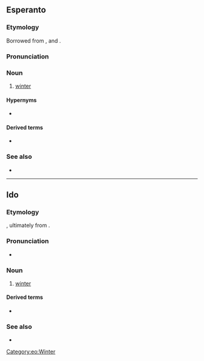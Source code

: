 ==Esperanto==

===Etymology===
Borrowed from {{bor|eo|de|Winter}}, {{bor|eo|en|winter}} and {{bor|eo|yi|ווינטער‎}}.

===Pronunciation===
{{eo-IPA|a=Eo-vintro.ogg}}

===Noun===
{{eo-head}}

# [[winter]]

====Hypernyms====
* {{l|eo|sezono|gloss=season}}

====Derived terms====
* {{l|eo|vintra}}

===See also===
* {{list:seasons/eo}}

{{eo BRO|4}}
{{eo GCSE|0}}
{{Universala Vortaro}}

[[Category:eo:Winter]]

----

==Ido==

===Etymology===
{{io-bor|eo=vintro|winter||Winter}}, ultimately from {{der|io|gem-pro|*wintruz}}.

===Pronunciation===
* {{IPA|/vinˈtro/|lang=io}}

===Noun===
{{io-noun|vintr}}

# [[winter]]

====Derived terms====
* {{l|io|vintrala}}

===See also===
* {{list:seasons/io}}